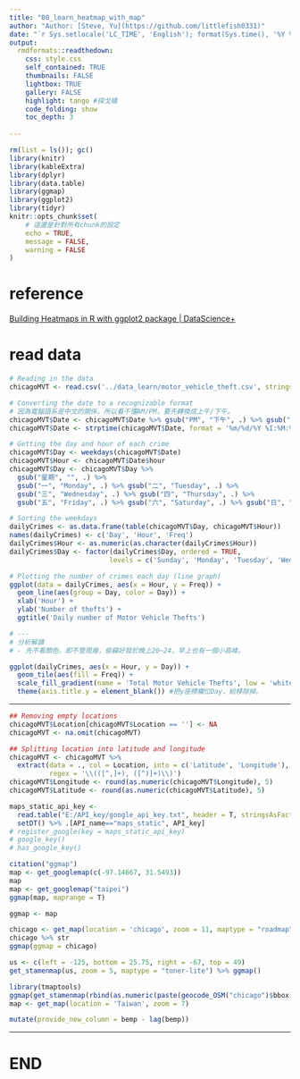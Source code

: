 ```yaml
---
title: "00_learn_heatmap_with_map"
author: "Author: [Steve, Yu](https://github.com/littlefish0331)"
date: "`r Sys.setlocale('LC_TIME', 'English'); format(Sys.time(), '%Y %b %d %a, %H:%M:%S')`" 
output:
  rmdformats::readthedown:
    css: style.css
    self_contained: TRUE
    thumbnails: FALSE
    lightbox: TRUE
    gallery: FALSE
    highlight: tango #探戈橘
    code_folding: show
    toc_depth: 3
    
---
```


```r
rm(list = ls()); gc()
library(knitr)
library(kableExtra)
library(dplyr)
library(data.table)
library(ggmap)
library(ggplot2)
library(tidyr)
knitr::opts_chunk$set(
	# 這邊是針對所有chunk的設定
	echo = TRUE,
	message = FALSE,
	warning = FALSE
)
```

# reference

[Building Heatmaps in R with ggplot2 package | DataScience+](https://datascienceplus.com/building-heatmaps-in-r/)

# read data

```r
# Reading in the data
chicagoMVT <- read.csv('../data_learn/motor_vehicle_theft.csv', stringsAsFactors = FALSE)

# Converting the date to a recognizable format
# 因為電腦語系是中文的關係，所以看不懂AM/PM，要先轉換成上午/下午。
chicagoMVT$Date <- chicagoMVT$Date %>% gsub("PM", "下午", .) %>% gsub("AM", "上午", .)
chicagoMVT$Date <- strptime(chicagoMVT$Date, format = '%m/%d/%Y %I:%M:%S %p')

# Getting the day and hour of each crime
chicagoMVT$Day <- weekdays(chicagoMVT$Date)
chicagoMVT$Hour <- chicagoMVT$Date$hour
chicagoMVT$Day <- chicagoMVT$Day %>% 
  gsub("星期", "", .) %>% 
  gsub("一", "Monday", .) %>% gsub("二", "Tuesday", .) %>% 
  gsub("三", "Wednesday", .) %>% gsub("四", "Thursday", .) %>% 
  gsub("五", "Friday", .) %>% gsub("六", "Saturday", .) %>% gsub("日", "Sunday", .)

# Sorting the weekdays
dailyCrimes <- as.data.frame(table(chicagoMVT$Day, chicagoMVT$Hour))
names(dailyCrimes) <- c('Day', 'Hour', 'Freq')
dailyCrimes$Hour <- as.numeric(as.character(dailyCrimes$Hour))
dailyCrimes$Day <- factor(dailyCrimes$Day, ordered = TRUE, 
                         levels = c('Sunday', 'Monday', 'Tuesday', 'Wednesday', 'Thursday', 'Friday', 'Saturday'))

# Plotting the number of crimes each day (line graph)
ggplot(data = dailyCrimes, aes(x = Hour, y = Freq)) + 
  geom_line(aes(group = Day, color = Day)) + 
  xlab('Hour') + 
  ylab('Number of thefts') + 
  ggtitle('Daily number of Motor Vehicle Thefts')

# ---
# 分析解讀
# - 先不看顏色，即不管周幾，偷竊好發於晚上20~24，早上也有一個小高峰。
```

```r
ggplot(dailyCrimes, aes(x = Hour, y = Day)) + 
  geom_tile(aes(fill = Freq)) + 
  scale_fill_gradient(name = 'Total Motor Vehicle Thefts', low = 'white', high = 'red') +
  theme(axis.title.y = element_blank()) #把y座標欄位Day，給移除掉。
```

---

```r
## Removing empty locations
chicagoMVT$Location[chicagoMVT$Location == ''] <- NA
chicagoMVT <- na.omit(chicagoMVT)
```

```r
## Splitting location into latitude and longitude
chicagoMVT <- chicagoMVT %>% 
  extract(data = ., col = Location, into = c('Latitude', 'Longitude'), 
          regex = '\\(([^,]+), ([^)]+)\\)')
chicagoMVT$Longitude <- round(as.numeric(chicagoMVT$Longitude), 5)
chicagoMVT$Latitude <- round(as.numeric(chicagoMVT$Latitude), 5)
```

```r
maps_static_api_key <- 
  read.table("E:/API_key/google_api_key.txt", header = T, stringsAsFactors = F) %>%
  setDT() %>% .[API_name=="maps_static", API_key]
# register_google(key = maps_static_api_key)
# google_key()
# has_google_key()
```





```r
citation("ggmap")
map <- get_googlemap(c(-97.14667, 31.5493))
map
map <- get_googlemap("taipei")
ggmap(map, maprange = T)

ggmap <- map


```







```r
chicago <- get_map(location = 'chicago', zoom = 11, maptype = "roadmap")
chicago %>% str
ggmap(ggmap = chicago)
```

```r
us <- c(left = -125, bottom = 25.75, right = -67, top = 49)
get_stamenmap(us, zoom = 5, maptype = "toner-lite") %>% ggmap() 
```

```r
library(tmaptools)
ggmap(get_stamenmap(rbind(as.numeric(paste(geocode_OSM("chicago")$bbox))), zoom = 11))
map <- get_map(location = 'Taiwan', zoom = 7)

mutate(provide_new_column = bemp - lag(bemp))
```


---

# END



